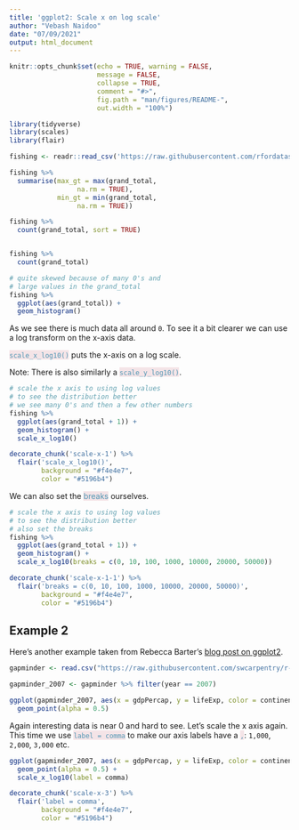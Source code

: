 ```yaml
---
title: 'ggplot2: Scale x on log scale'
author: "Vebash Naidoo"
date: "07/09/2021"
output: html_document
---
```



```r
knitr::opts_chunk$set(echo = TRUE, warning = FALSE,
                      message = FALSE,
                      collapse = TRUE,
                      comment = "#>",
                      fig.path = "man/figures/README-",
                      out.width = "100%")

library(tidyverse)
library(scales)
library(flair)
```

```r
fishing <- readr::read_csv('https://raw.githubusercontent.com/rfordatascience/tidytuesday/master/data/2021/2021-06-08/fishing.csv')

fishing %>% 
  summarise(max_gt = max(grand_total,
                 na.rm = TRUE),
            min_gt = min(grand_total,
                 na.rm = TRUE))

fishing %>% 
  count(grand_total, sort = TRUE)


fishing %>% 
  count(grand_total)

# quite skewed because of many 0's and
# large values in the grand_total
fishing %>% 
  ggplot(aes(grand_total)) +
  geom_histogram()
```

As we see there is much data all around `0`. To see it a bit clearer we can use a log transform on the x-axis data. 

<span style="color: #5196b4;background-color:#f4e4e7">`scale_x_log10()`</span> puts the x-axis on a log scale.

Note: There is also similarly a <span style="color: #5196b4;background-color:#f4e4e7">`scale_y_log10()`</span>.

```r
# scale the x axis to using log values
# to see the distribution better
# we see many 0's and then a few other numbers
fishing %>% 
  ggplot(aes(grand_total + 1)) +
  geom_histogram() +
  scale_x_log10()
```


```r
decorate_chunk('scale-x-1') %>% 
  flair('scale_x_log10()', 
        background = "#f4e4e7", 
        color = "#5196b4")
```


We can also set the <span style="color: #5196b4;background-color:#f4e4e7">breaks</span> ourselves.

```r
# scale the x axis to using log values
# to see the distribution better
# also set the breaks
fishing %>% 
  ggplot(aes(grand_total + 1)) +
  geom_histogram() +
  scale_x_log10(breaks = c(0, 10, 100, 1000, 10000, 20000, 50000))
```

```r
decorate_chunk('scale-x-1-1') %>% 
  flair('breaks = c(0, 10, 100, 1000, 10000, 20000, 50000)', 
        background = "#f4e4e7", 
        color = "#5196b4")
```


## Example 2

Here's another example taken from Rebecca Barter's [blog post on ggplot2](https://www.rebeccabarter.com/blog/2017-11-17-ggplot2_tutorial/).

```r
gapminder <- read.csv("https://raw.githubusercontent.com/swcarpentry/r-novice-gapminder/gh-pages/_episodes_rmd/data/gapminder-FiveYearData.csv")

gapminder_2007 <- gapminder %>% filter(year == 2007)

ggplot(gapminder_2007, aes(x = gdpPercap, y = lifeExp, color = continent, size = pop)) +
  geom_point(alpha = 0.5)
```

Again interesting data is near 0 and hard to see. Let's scale the x axis again. This time we use <span style="color: #5196b4;background-color:#f4e4e7">`label = comma`</span> to make our axis labels have a <span style="color: #5196b4;background-color:#f4e4e7">`,`</span>: `1,000`, `2,000`, `3,000` etc.

```r
ggplot(gapminder_2007, aes(x = gdpPercap, y = lifeExp, color = continent, size = pop)) +
  geom_point(alpha = 0.5) +
  scale_x_log10(label = comma)
```

```r
decorate_chunk('scale-x-3') %>% 
  flair('label = comma', 
        background = "#f4e4e7", 
        color = "#5196b4")
```


